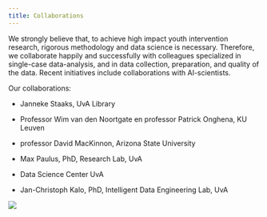 ```yaml
---
title: Collaborations
---
```

We strongly believe that, to achieve high impact youth intervention research, rigorous methodology and data science is necessary. Therefore, we collaborate happily and successfully with colleagues specialized in single-case data-analysis, and in data collection, preparation, and quality of the data. Recent initiatives include collaborations with AI-scientists.

Our collaborations:

*   Janneke Staaks, UvA Library
    
*   Professor Wim van den Noortgate en professor Patrick Onghena, KU Leuven
    
*   professor David MacKinnon, Arizona State University
    
*   Max Paulus, PhD, Research Lab, UvA
    
*   Data Science Center UvA
    
*   Jan-Christoph Kalo, PhD, Intelligent Data Engineering Lab, UvA
    

![](/images/images-2.png)